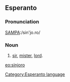 ==Esperanto==
===Pronunciation===
[[Pronunciation guide|SAMPA]]:/sin'jo.ro/
===Noun===
#[[sir]], [[mister]], [[lord]].

[[eo:sinjoro]]
[[Category:Esperanto language]]